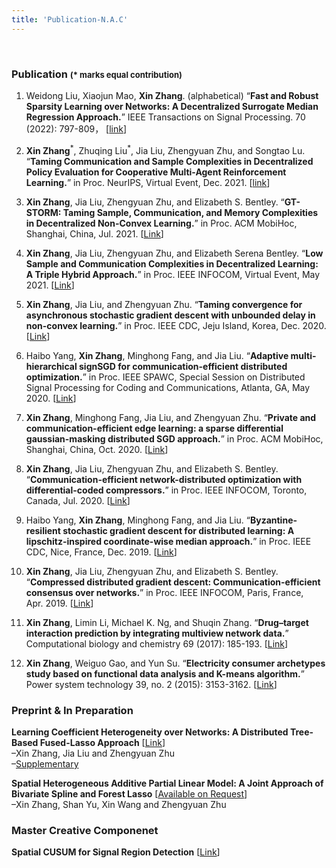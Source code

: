 ```yaml
---
title: 'Publication-N.A.C'
---
```

&nbsp;

### **Publication**  <font size="2">($*$ marks equal contribution) </font>    

1.  Weidong Liu, Xiaojun Mao, **Xin Zhang**. (alphabetical) "**Fast and Robust Sparsity Learning over Networks: A Decentralized Surrogate Median Regression Approach.**" IEEE Transactions on Signal Processing. 70 (2022): 797-809， [[link](https://ieeexplore.ieee.org/document/9695243)]  

1. **Xin Zhang**$^*$, Zhuqing Liu$^*$, Jia Liu, Zhengyuan Zhu, and Songtao Lu. "**Taming Communication and Sample Complexities in Decentralized Policy Evaluation for Cooperative Multi-Agent Reinforcement Learning.**" in Proc. NeurIPS, Virtual Event, Dec. 2021. [[link](https://proceedings.neurips.cc/paper/2021/hash/9c51a13764ca629f439f6accbb4ec413-Abstract.html)]   

1. **Xin Zhang**, Jia Liu, Zhengyuan Zhu, and Elizabeth S. Bentley. "**GT-STORM: Taming Sample, Communication, and Memory Complexities in Decentralized Non-Convex Learning.**" in Proc. ACM MobiHoc, Shanghai, China, Jul. 2021. [[Link](https://arxiv.org/pdf/2105.01231.pdf)]      

2. **Xin Zhang**, Jia Liu, Zhengyuan Zhu, and Elizabeth Serena Bentley. "**Low Sample and Communication Complexities in Decentralized Learning: A Triple Hybrid Approach.**" in Proc. IEEE INFOCOM, Virtual Event, May 2021. [[Link](https://kevinliu-osu-ece.github.io/publications/Hybrid_DGD.pdf)]    

4. **Xin Zhang**, Jia Liu, and Zhengyuan Zhu. "**Taming convergence for asynchronous stochastic gradient descent with unbounded delay in non-convex learning.**" in Proc. IEEE CDC, Jeju Island, Korea, Dec. 2020. [[Link](https://arxiv.org/pdf/1805.09470.pdf)]  

11. Haibo Yang, **Xin Zhang**, Minghong Fang, and Jia Liu. "**Adaptive multi-hierarchical signSGD for communication-efficient distributed optimization.**" in Proc. IEEE SPAWC, Special Session on Distributed Signal Processing for Coding and Communications, Atlanta, GA, May 2020.
[[Link](http://web.cs.iastate.edu/~jialiu/publications/sign2SGD.pdf)]     

6. **Xin Zhang**, Minghong Fang, Jia Liu, and Zhengyuan Zhu. "**Private and communication-efficient edge learning: a sparse differential gaussian-masking distributed SGD approach.**" in Proc. ACM MobiHoc, Shanghai, China, Oct. 2020. [[Link](https://arxiv.org/pdf/2001.03836.pdf)]  

7. **Xin Zhang**, Jia Liu, Zhengyuan Zhu, and Elizabeth S. Bentley. "**Communication-efficient network-distributed optimization with differential-coded compressors.**" in Proc. IEEE INFOCOM, Toronto, Canada, Jul. 2020. [[Link](https://arxiv.org/pdf/1912.03208.pdf)]  

8. Haibo Yang, **Xin Zhang**, Minghong Fang, and Jia Liu. "**Byzantine-resilient stochastic gradient descent for distributed learning: A lipschitz-inspired coordinate-wise median approach.**" in Proc. IEEE CDC, Nice, France, Dec. 2019. [[Link](https://arxiv.org/pdf/1909.04532.pdf)]   

9. **Xin Zhang**, Jia Liu, Zhengyuan Zhu, and Elizabeth S. Bentley. "**Compressed distributed gradient descent: Communication-efficient consensus over networks.**" in Proc. IEEE INFOCOM, Paris, France, Apr. 2019.  [[Link](https://arxiv.org/pdf/1812.04048.pdf)]  

10. **Xin Zhang**, Limin Li, Michael K. Ng, and Shuqin Zhang. "**Drug–target interaction prediction by integrating multiview network data.**" Computational biology and chemistry 69 (2017): 185-193. [[Link](https://www.sciencedirect.com/science/article/pii/S1476927117301950)]  

11. **Xin Zhang**, Weiguo Gao, and Yun Su. "**Electricity consumer archetypes study based on functional data analysis and K-means algorithm.**" Power system technology 39, no. 2 (2015): 3153-3162. [[Link](http://new.oversea.cnki.net/KCMS/detail/detail.aspx?dbcode=CJFQ&dbname=CJFDLAST2015&filename=DWJS201511025&v=MDU3NzFOcm85SFlZUjhlWDFMdXhZUzdEaDFUM3FUcldNMUZyQ1VSTE9mWWVkcUZ5bmtWN3ZLSVRyQmZiRzRIOVQ=)]  


### **Preprint & In Preparation**  

**Learning Coefficient Heterogeneity over Networks: A Distributed Tree-Based Fused-Lasso Approach** [[Link](https://arxiv.org/pdf/1905.11549.pdf)]   
--Xin Zhang, Jia Liu and Zhengyuan Zhu     
--[Supplementary](files/Supp_MSTClustering_FLASSO_ADMM.pdf)   

**Spatial Heterogeneous Additive Partial Linear Model: A Joint Approach of Bivariate Spline and Forest Lasso** [[Available on Request]()]   
--Xin Zhang, Shan Yu, Xin Wang and Zhengyuan Zhu       


### **Master Creative Componenet**  
**Spatial CUSUM for Signal Region Detection** [[Link](https://lib.dr.iastate.edu/cgi/viewcontent.cgi?article=1049&context=creativecomponents)]    



